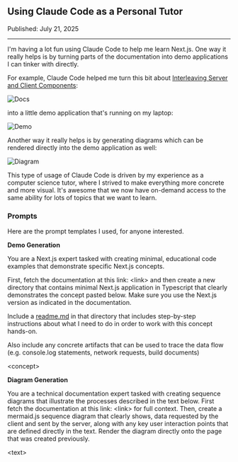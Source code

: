 

## Using Claude Code as a Personal Tutor

<p>Published: July 21, 2025</p>

---

I'm having a lot fun using Claude Code to help me learn Next.js. One way it really helps is by turning parts of the documentation into demo applications I can tinker with directly. 


For example, Claude Code helped me turn this bit about [Interleaving Server and Client Components](https://nextjs.org/docs/app/getting-started/server-and-client-components#interleaving-server-and-client-components):

<div className="my-8">
<div className="flex justify-center w-4/5 mx-auto">
  <Image 
    src={Docs} 
    alt="Docs"
    />
</div>
</div>

into a little demo application that's running on my laptop: 

<div className="my-12">
<div className="flex justify-center w-4/5 mx-auto">
  <Image 
    src={Demo} 
    alt="Demo"
    />
</div>
</div>

Another way it really helps is by generating diagrams which can be rendered directly into the demo application as well: 

<div className="my-12">
<div className="flex justify-center w-4/5 mx-auto">
  <Image 
    src={Diagram} 
    alt="Diagram"
    />
</div>
</div>

This type of usage of Claude Code is driven by my experience as a computer science tutor, where I strived to make everything more concrete and more visual. It's awesome that we now have on-demand access to the same ability for lots of topics that we want to learn.

### Prompts

Here are the prompt templates I used, for anyone interested.

**Demo Generation**

You are a Next.js expert tasked with creating minimal, educational code 
examples that demonstrate specific Next.js concepts.

First, fetch the documentation at this link: \<link\>
and then create a new directory that contains minimal Next.js 
application in Typescript that clearly demonstrates the concept pasted below.
Make sure you use the Next.js version as indicated in the documentation. 
 
Include a [readme.md](http://readme.md/) in that directory that 
includes step-by-step instructions about what I need to do in order
to work with this concept hands-on.
 
Also include any concrete artifacts that can be used to 
trace the data flow (e.g. console.log statements, network requests, build documents) 

\<concept\>


**Diagram Generation**

You are a technical documentation expert tasked with creating sequence diagrams that illustrate the processes described in the text below. First fetch the documentation at this link: \<link\>
for full context. Then, create a mermaid.js sequence diagram that clearly shows, data requested by the client and sent by the server, along with any key user interaction points that are defined directly in the text. Render the diagram directly onto the page that was created previously.

\<text\>
